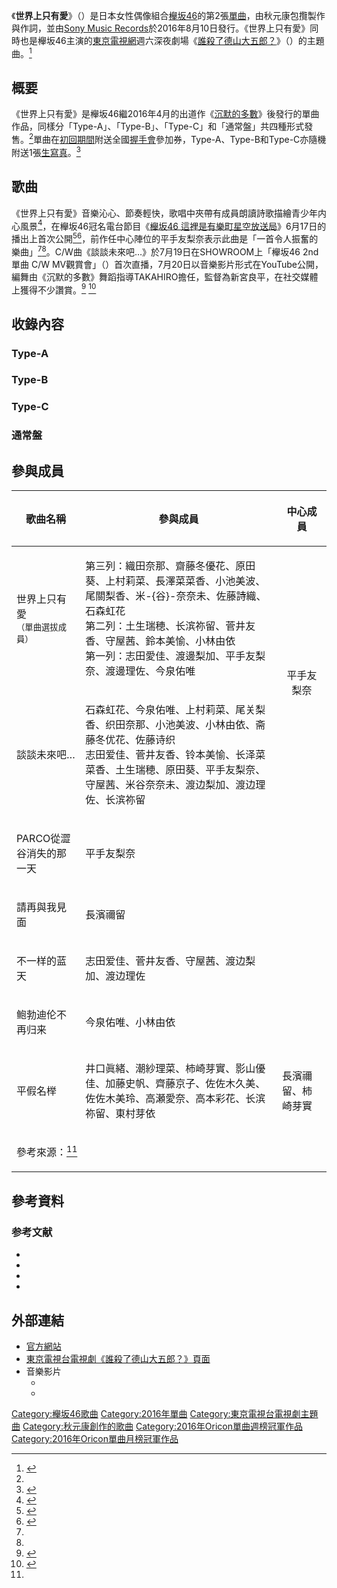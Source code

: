 {{noteTA
|1=zh-cn:鲍勃迪伦; zh-hk:卜戴倫; zh-tw:巴布狄倫
}}
{{Infobox Single
| Name           = 世界上只有愛<br>{{small|{{lang|ja|世界には愛しかない}}}}
| Artist         = [[櫸坂46|櫸坂46]]
| Album          = 
| A-side         = 
| B-side         = 談談未來吧…<br>{{small|（{{lang|ja|語るなら未来を…}}，除通常盤）}}<br>PARCO從澀谷消失的那一天<br>{{small|（{{lang|ja|渋谷からPARCOが消えた日}}，Type-A）}}<br>請再與我見面<br>{{small|（{{lang|ja|また会ってください}}，Type-B）}}<br>不一樣的藍天<br>{{small|（{{lang|ja|青空が違う}}，Type-C}}）<br>巴布狄倫不再歸來<br>{{small|（{{lang|ja|ボブディランは返さない}}，通常盤）}}<br>平假名櫸<br>{{small|（{{lang|ja|ひらがなけやき}}，通常盤）}}
| Cover          = 
| Caption        = 
| Released       = 2016年8月10日
| Format         = [[單曲|單曲]]
| Recorded       = 2016年<br/>{{JPN}}
| Genre          = [[J-POP|J-POP]]
| Length         = 
| Label          = [[Sony_Music_Records|Sony Music Records]]
| Producer       = [[秋元康|秋元康]]
| Chart position =
* 週榜第1位<small>（[[Oricon公信榜|Oricon]]）</small>
* 月榜第1位<small>（[[Oricon公信榜|Oricon]]）</small>
| Last single    = [[沉默的多數_(櫸坂46單曲)|沉默的多數]]<br/>（2016年）
| This single    = '''世界上只有愛'''<br/>（2016年）
| Next single    = [[兩人季節|兩人季節]]<br/>（2016年）
| Misc           = <!--{{External music video|Type=Single|1=}}-->
}}
《'''世界上只有愛'''》（{{jpn|j=世界には愛しかない|hg=せかいにはあいしかない|rm=Sekai ni wa Ai Shika Nai}}）是日本女性偶像組合[[櫸坂46|櫸坂46]]的第2張[[單曲|單曲]]，由秋元康包攬製作與作詞，並由[[Sony_Music_Records|Sony Music Records]]於2016年8月10日發行。《世界上只有愛》同時也是櫸坂46主演的[[東京電視網|東京電視網]]週六深夜劇場《[[誰殺了德山大五郎？|誰殺了德山大五郎？]]》（{{lang|ja|徳山大五郎を誰が殺したか？}}）的主題曲。<ref>{{Cite web|url=http://www.tv-tokyo.co.jp/information/2016/06/14/190217.html|script-title=ja:欅坂46初主演ドラマ24『徳山大五郎を誰が殺したか？』主題歌タイトル発表！強力な出演者陣が続々決定！|publisher=[[東京電視台|東京電視台]]|date=2016-06-14|accessdate=2016-06-20|language=ja|archive-date=2021-09-05|archive-url=https://web.archive.org/web/20210905043120/https://www.tv-tokyo.co.jp/information/2016/06/14/190217.html}}</ref>

== 概要 ==
《世界上只有愛》是櫸坂46繼2016年4月的出道作《[[沉默的多數_(櫸坂46單曲)|沉默的多數]]》後發行的單曲作品，同樣分「Type-A」、「Type-B」、「Type-C」和「通常盤」共四種形式發售。<ref name="release0721" />單曲在[[限定版|初回期間]]附送全國[[握手會|握手會]]參加券，Type-A、Type-B和Type-C亦隨機附送1張[[生寫真|生寫真]]。<ref name="release0721">{{Cite web|url=http://www.keyakizaka46.com/mob/pageShw.php?site=k46o&cd=2ndsingle_detail|script-title=ja:8月10日(水)リリース、2ndシングル「世界には愛しかない」の収録内容発表!|publisher=欅坂46 LLC|date=2016-07-21|accessdate=2016-07-21|language=ja|archive-date=2017-01-04|archive-url=https://web.archive.org/web/20170104220816/http://www.keyakizaka46.com/mob/pageShw.php?site=k46o&cd=2ndsingle_detail}}</ref>
 
== 歌曲 ==
《世界上只有愛》音樂沁心、節奏輕快，歌唱中夾帶有成員朗讀詩歌描繪青少年内心風景<ref>{{Cite web|url=http://natalie.mu/music/news/190781|script-title=ja:欅坂46、2ndシングルは「世界には愛しかない」|publisher=[[Natalie_(網站)|Natalie]]|date=2016-06-14|accessdate=2016-06-20|language=ja|archive-date=2021-09-05|archive-url=https://web.archive.org/web/20210905052610/https://natalie.mu/music/news/190781}}</ref>，在櫸坂46冠名電台節目《[[櫸坂46_這裡是有樂町星空放送局|櫸坂46 這裡是有樂町星空放送局]]》6月17日的播出上首次公開<ref name='nat-191148'>{{Cite web|url=http://natalie.mu/music/news/191148|script-title=ja:欅坂46「すごく爽快感のある」2ndシングル、冠ラジオでいち早くOA|publisher=[[Natalie_(網站)|Natalie]]|date=2016-06-14|accessdate=2016-06-20|language=ja|archive-date=2021-09-05|archive-url=https://web.archive.org/web/20210905043105/https://natalie.mu/music/news/191148}}</ref><ref name='barks-28028'>{{Cite web|url=https://www.barks.jp/news/?id=1000128028|script-title=ja:欅坂46、2ndシングル「世界には愛しかない」がニッポン放送で初オンエア|publisher=[[Natalie_(網站)|Natalie]]|date=2016-06-14|accessdate=2016-06-20|language=ja|archive-date=2021-09-05|archive-url=https://web.archive.org/web/20210905043206/https://www.barks.jp/news/?id=1000128028}}</ref>，前作任中心陣位的平手友梨奈表示此曲是「一首令人振奮的樂曲」<ref name='nat-191148'/><ref name='barks-28028'/>。C/W曲《談談未來吧…》於7月19日在SHOWROOM上「櫸坂46 2nd 單曲 C/W MV觀賞會」（{{lang|ja|欅坂46 2ndシングル カップリングMV観賞会}}）首次直播，7月20日以音樂影片形式在YouTube公開，編舞由《沉默的多數》舞蹈指導TAKAHIRO擔任，監督為新宮良平，在社交媒體上獲得不少讚賞。<ref name="katarunara-oricon">{{Cite web|url=http://www.oricon.co.jp/news/2075393/full/|script-title=ja:欅坂46、“サイマジョ再び”の新曲MV公開 早くも「神曲」の賛辞続々|publisher=Oricon|date=2016-07-20|accessdate=2016-07-22|language=ja|archive-date=2016-07-22|archive-url=https://web.archive.org/web/20160722095432/http://www.oricon.co.jp/news/2075393/full/|dead-url=no}}</ref> <ref name="katarunara-sankei">{{Cite web|url=http://www.sankei.com/economy/news/160720/prl1607200316-n1.html|script-title=ja:欅坂46、“サイマジョ再び”の新曲MV公開 早くも「神曲」の賛辞続々|publisher=Oricon|date=2016-07-20|accessdate=2016-07-22|language=ja|archive-url=https://web.archive.org/web/20160816170247/http://www.sankei.com/economy/news/160720/prl1607200316-n1.html|archive-date=2016-08-16|dead-url=yes}}</ref>
<!--== 反應 ==-->
== 收錄內容 ==
=== Type-A ===
{{tracklist
| collapsed = 
| headline = CD<ref name="a">{{harvnb|欅坂46|2016a}}。</ref>
| extra_column = 編曲
| total_length = 
| all_lyrics = 

| title1 = 世界上只有愛
| note1 = {{lang|ja|世界には愛しかない}}
| longnote1 =《誰殺了德山大五郎？》主題曲
| music1 = 白戸佑輔
| lyrics1 = 秋元康
| extra1 = 野中MASA雄一
| length1 = 4:56
| title2 = 談談未來吧…
| note2 = {{lang|ja|語るなら未来を…}}
| music2 = PENGUINS PROJECT
| lyrics2 = 秋元康
| extra2 = 佐々木望
| length2 = 3:52
| title3 = PARCO從澀谷消失的那一天
| note3 = {{lang|ja|渋谷からPARCOが消えた日}}
| music3 = 原田アツシ
| lyrics3 = 秋元康
| extra3 = 原田アツシ
| length3 = 4:55
| title4 = 世界上只有愛 off vocal ver.
| note4 = 
| music4 = 
| extra4 = 
| length4 = 4:56
| title5 = 談談未來吧… off vocal ver.
| note5 = 
| music5 = 
| extra5 = 
| length5 = 3:52
| title6 = PARCO從澀谷消失的那一天 off vocal ver.
| note6 =
| music6 =
| extra6 =
| length6 = 4:54
}}
{{tracklist
| collapsed = yes
| headline = DVD<ref name="a" />
| extra_column = 監督
| total_length = 
| title1 = 世界上只有愛 Music Video
| extra1 = 池田一真
| length1 = 5:06
| title2 = PARCO從澀谷消失的那一天 Music Video
| extra2 = 二宮“NINO”大輔
| length2 = 5:18
| title3 = 石森虹花
| extra3 = 
| length3 = 4:12
| title4 = 尾関梨香
| extra4 = 
| length4 = 5:38
| title5 = 志田愛佳
| extra5 = 
| length5 = 3:48
| title6 = 土生瑞穂
| extra6 = 
| length6 = 3:23
| title7 = 守屋茜
| extra7 = 
| length7 = 6:10
| title8 = 渡辺梨加
| extra8 = 
| length8 = 4:57
| title9 = 渡邉理佐
| extra9 = 
| length9 = 3:26
}}

=== Type-B ===
{{tracklist
| collapsed = 
| headline = CD<ref name="b">{{harvnb|欅坂46|2016b}}。</ref>
| extra_column = 編曲
| total_length = 
| all_lyrics = 

| title1 = 世界上只有愛
| note1 =
| longnote1 =《誰殺了德山大五郎？》主題曲
| music1 = 白戸佑輔
| lyrics1 = 秋元康
| extra1 = 野中MASA雄一
| length1 = 4:56
| title2 = 談談未來吧…
| music2 = PENGUINS PROJECT
| lyrics2 = 秋元康
| extra2 = 佐々木望
| length2 = 3:52
| title3 = 請再與我見面
| note3 = {{lang|ja|また会ってください}}
| music3 = 白須賀悟
| lyrics3 = 秋元康
| extra3 = 白須賀悟
| length3 = 4:33
| title4 = 世界上只有愛 off vocal ver.
| note4 = 
| music4 = 
| extra4 = 
| length4 = 4:56
| title5 = 談談未來吧… off vocal ver.
| note5 = 
| music5 = 
| extra5 = 
| length5 = 3:52
| title6 = 請再與我見面 off vocal ver.
| note6 =
| music6 =
| extra6 =
| length6 = 4:31
}}
{{tracklist
| collapsed = yes
| headline = DVD<ref name="b" />
| extra_column = 監督
| total_length = 
| title1 = 世界上只有愛 Music Video
| extra1 = 池田一真<ref name="katarunara-oricon" /><ref name="katarunara-sankei" />
| length1 = 5:06
| title2 = 請再與我見面 Music Video
| extra2 = 中村太洸
| length2 = 6:55
| title3 = 今泉佑唯
| extra3 = 
| length3 = 4:10
| title4 = 小池美波
| extra4 = 
| length4 = 5:03
| title5 = 小林由依
| extra5 = 
| length5 = 4:08
| title6 = 佐藤詩織
| extra6 = 
| length6 = 7:11
| title7 = 菅井友香 
| extra7 = 
| length7 = 3:20
| title8 = 原田葵
| extra8 = 
| length8 = 3:41
| title9 = 米谷奈々未
| extra9 = 
| length9 = 5:50
}}

=== Type-C ===
{{tracklist
| collapsed = 
| headline = CD<ref name="c">{{harvnb|欅坂46|2016c}}。</ref>
| extra_column = 編曲
| total_length = 
| all_lyrics = 

| title1 = 世界上只有愛
| note1 =
| longnote1 =《誰殺了德山大五郎？》主題曲
| music1 = 白戸佑輔
| lyrics1 = 秋元康
| extra1 = 野中MASA雄一
| length1 = 4:56
| title2 = 談談未來吧…
| music2 = PENGUINS PROJECT
| lyrics2 = 秋元康
| extra2 = 佐々木望
| length2 = 3:52
| title3 = 不一樣的藍天
| note3 = {{lang|ja|青空が違う}}
| music3 = 杉山勝彦
| lyrics3 = 秋元康
| extra3 = 杉山勝彦、有木竜郎
| length3 = 4:51
| title4 = 世界上只有愛 off vocal ver.
| note4 = 
| music4 = 
| extra4 = 
| length4 = 4:56
| title5 = 談談未來吧… off vocal ver.
| note5 = 
| music5 = 
| extra5 = 
| length5 = 3:52
| title6 = 不一樣的藍天 off vocal ver.
| note6 =
| music6 =
| extra6 =
| length6 = 4:50
}}
{{tracklist
| collapsed = yes
| headline = DVD<ref name="c" />
| extra_column = 監督
| total_length = 
| title1 = 世界上只有愛 Music Video
| extra1 = 池田一真
| length1 = 5:06
| title2 = 談談未來吧… Music Video
| extra2 = 新宮良平
| length2 = 4:06
| title3 = 上村莉菜
| extra3 = 
| length3 = 6:16
| title4 = 織田奈那
| extra4 = 
| length4 = 6:28
| title5 = 齋藤冬優花
| extra5 = 
| length5 = 7:16
| title6 = 鈴本美愉
| extra6 = 
| length6 = 4:37
| title7 = 長沢菜々香
| extra7 = 
| length7 = 7:06
| title8 = 平手友梨奈
| extra8 = 
| length8 = 7:23
| title9 = 长滨祢留
| extra9 = 
| length9 = 3:22
}}

=== 通常盤 ===
{{tracklist
| collapsed = 
| headline = CD<ref name="t">{{harvnb|欅坂46|2016t}}。</ref>
| extra_column = 編曲
| total_length = 
| all_lyrics = 

| title1 = 世界上只有愛
| note1 =
| longnote1 =《誰殺了德山大五郎？》主題曲
| music1 = 白戸佑輔
| lyrics1 = 秋元康
| extra1 = 野中MASA雄一
| length1 = 4:56
| title2 = 巴布狄倫不再歸來
| note2 = {{lang|ja|ボブディランは返さない}}
| music2 = さいとうくにあき
| lyrics2 = 秋元康
| extra2 = CHOKKAKU
| length2 = 4:53
| title3 = 平假名櫸
| note3 = {{lang|ja|ひらがなけやき}}
| music3 = 川浦正大
| lyrics3 = 秋元康
| extra3 = 野中MASA雄一
| length3 = 3:43
| title4 = 世界上只有愛 off vocal ver.
| note4 = 
| music4 = 
| extra4 = 
| length4 = 4:56
| title5 = 巴布狄倫不再歸來 off vocal ver.
| note5 = 
| music5 = 
| extra5 = 
| length5 = 4:53
| title6 = 平假名櫸 off vocal ver.
| note6 =
| music6 =
| extra6 =
| length6 = 3:41
}}

== 參與成員 ==
{| class="wikitable"
|-
! 歌曲名稱 !! 參與成員 !! 中心成員 
|-
| 世界上只有愛<br/><small>（單曲選拔成員）</small> || 第三列：織田奈那、齋藤冬優花、原田葵、上村莉菜、長澤菜菜香、小池美波、尾關梨香、米-{谷}-奈奈未、佐藤詩織、石森虹花<br>第二列：土生瑞穂、长滨祢留、菅井友香、守屋茜、鈴本美愉、小林由依<br>第一列：志田愛佳、渡邊梨加、平手友梨奈、渡邊理佐、今泉佑唯||rowspan="2" style="text-align: center;"| 平手友梨奈
|-
| 談談未來吧… || 石森虹花、今泉佑唯、上村莉菜、尾关梨香、织田奈那、小池美波、小林由依、斋藤冬优花、佐藤诗织<br>志田爱佳、菅井友香、铃本美愉、长泽菜菜香、土生瑞穂、原田葵、平手友梨奈、守屋茜、米谷奈奈未、渡边梨加、渡边理佐、长滨祢留
|-
| PARCO從澀谷消失的那一天 || 平手友梨奈||
|-
| 請再與我見面 ||長濱禰留||
|-
| 不一样的蓝天 || 志田爱佳、菅井友香、守屋茜、渡边梨加、渡边理佐||
|-
| 鲍勃迪伦不再归来 || 今泉佑唯、小林由依||
|-
| 平假名榉 ||井口眞緒、潮紗理菜、柿崎芽實、影山優佳、加藤史帆、齊藤京子、佐佐木久美、佐佐木美玲、高瀬愛奈、高本彩花、长滨祢留、東村芽依||長濱禰留、柿崎芽實
|- style="font-size:85%;"
|colspan=3|參考來源：<ref name="release0721" />
|}

== 參考資料 ==
{{Reflist}}
=== 参考文献 ===
* {{Cite book|author=櫸坂46|title=世界上只有愛 Type-A|date=2016-08-10|year=2016a|publisher=Sony Music Records|asin=B01GQ8PM4I|id=SRCL-9147/8|ref=harv}}
* {{Cite book|author=櫸坂46|title=世界上只有愛 Type-B|date=2016-08-10|year=2016b|publisher=Sony Music Records|asin=B01GQ8PP72|id=SRCL-9149/50|ref=harv}}
* {{Cite book|author=櫸坂46|title=世界上只有愛 Type-C|date=2016-08-10|year=2016c|publisher=Sony Music Records|asin=B01GQ8PM66|id=SRCL-9151/2|ref=harv}}
* {{Cite book|author=櫸坂46|title=世界上只有愛 通常盤|date=2016-08-10|year=2016t|publisher=Sony Music Records|asin=B01GQ8PM48|id=SRCL-9153|ref=harv}}

== 外部連結 ==
* [http://www.keyakizaka46.com/ 官方網站]{{Wayback|url=http://www.keyakizaka46.com/ |date=20160229031146 }}{{ja icon}}
* [http://www.tv-tokyo.co.jp/tokuyama/ 東京電視台電視劇《誰殺了德山大五郎？》頁面] {{Wayback|url=http://www.tv-tokyo.co.jp/tokuyama/ |date=20211026122323 }}{{ja icon}}
* 音樂影片{{small|（僅限日本地區觀看）}}
** {{YouTube|83vyrFFjiqQ|世界上只有愛}}
** {{YouTube|AFg1x-xCxa4|談談未來吧…}}

{{櫸坂46}}
{{Oricon單曲週榜冠軍 (2016年)|2016年8月22日}}
{{Oricon單曲月榜冠軍 (2010年代後期)|2016年8月}}

{{DEFAULTSORT:Sekai niwa ai shika nai}}
[[Category:櫸坂46歌曲|Category:櫸坂46歌曲]]
[[Category:2016年單曲|Category:2016年單曲]]
[[Category:東京電視台電視劇主題曲|Category:東京電視台電視劇主題曲]]
[[Category:秋元康創作的歌曲|Category:秋元康創作的歌曲]]
[[Category:2016年Oricon單曲週榜冠軍作品|Category:2016年Oricon單曲週榜冠軍作品]]
[[Category:2016年Oricon單曲月榜冠軍作品|Category:2016年Oricon單曲月榜冠軍作品]]